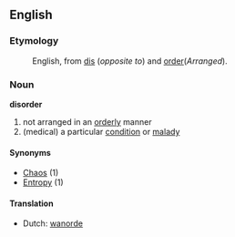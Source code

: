 ==English==

===Etymology===

:English, from [[dis]] (''opposite to'') and [[order]](''Arranged'').

===Noun===
'''disorder'''

# not arranged in an [[orderly]] manner
# (medical) a particular [[condition]] or [[malady]]

====Synonyms====
*[[Chaos]] (1)
*[[Entropy]] (1)

====Translation====
*Dutch: [[wanorde]]